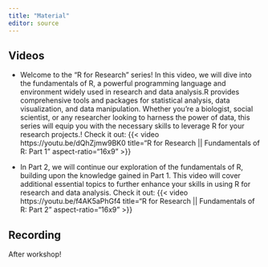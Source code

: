 ---
title: "Material"
editor: source
---


## Videos 
- Welcome to the "R for Research" series! In this video, we will dive into the fundamentals of R, a powerful programming language and environment widely used in research and data analysis.R provides comprehensive tools and packages for statistical analysis, data visualization, and data manipulation. Whether you're a biologist, social scientist, or any researcher looking to harness the power of data, this series will equip you with the necessary skills to leverage R for your research projects.! Check it out: {{< video https://youtu.be/dQhZjmw9BK0 title="R for Research || Fundamentals of R: Part 1" aspect-ratio="16x9" >}}

- In Part 2, we will continue our exploration of the fundamentals of R, building upon the knowledge gained in Part 1. This video will cover additional essential topics to further enhance your skills in using R for research and data analysis. Check it out: {{< video https://youtu.be/f4AK5aPhGf4 title="R for Research || Fundamentals of R: Part 2" aspect-ratio="16x9" >}}


## Recording
After workshop!

<!-- <iframe width="560" height="315" src="https://www.youtube.com/embed/p-diyV2E77o" title="YouTube video player" frameborder="0" allow="accelerometer; autoplay; clipboard-write; encrypted-media; gyroscope; picture-in-picture" allowfullscreen></iframe> -->
